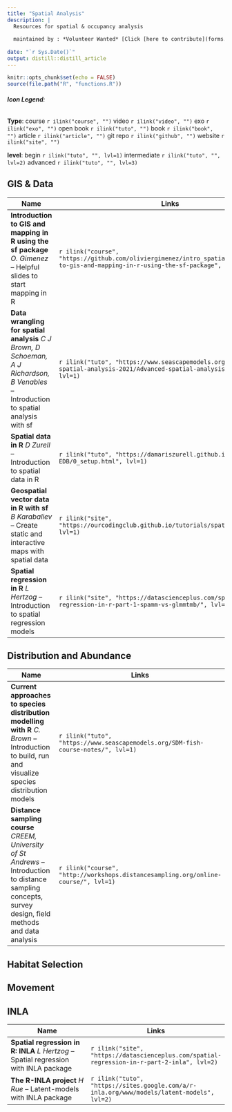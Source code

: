 ```yaml
---
title: "Spatial Analysis"
description: |
  Resources for spatial & occupancy analysis
      
  maintained by : *Volunteer Wanted* [Click [here to contribute](forms.html)]{style="float:right"}
  
date: "`r Sys.Date()`"
output: distill::distill_article
---
```

```r
knitr::opts_chunk$set(echo = FALSE)
source(file.path("R", "functions.R"))
```
###### **Icon Legend**:
**Type**:
course `r ilink("course", "")`
video `r ilink("video", "")`
exo `r ilink("exo", "")`
open book `r ilink("tuto", "")`
book `r ilink("book", "")`
article `r ilink("article", "")`
git repo `r ilink("github", "")`
website `r ilink("site", "")`

**level**: 
begin `r ilink("tuto", "", lvl=1)` intermediate `r ilink("tuto", "", lvl=2)` advanced `r ilink("tuto", "", lvl=3)`



## GIS & Data
| Name                                      | Links |
|-------------------------------------------|-------|
|**Introduction to GIS and mapping in R using the sf package** *O. Gimenez* -- Helpful slides to start mapping in R|`r ilink("course", "https://github.com/oliviergimenez/intro_spatialR#introduction-to-gis-and-mapping-in-r-using-the-sf-package", lvl=1)`|
|**Data wrangling for spatial analysis** *C J Brown, D Schoeman, A J Richardson, B Venables* -- Introduction to spatial analysis with sf |`r ilink("tuto", "https://www.seascapemodels.org/Advanced-spatial-analysis-2021/Advanced-spatial-analysis-2021.html", lvl=1)`|
|**Spatial data in R** *D Zurell* -- Introduction to spatial data in R|`r ilink("tuto", "https://damariszurell.github.io/CLEWS-EDB/0_setup.html", lvl=1)`|
|**Geospatial vector data in R with sf** *B Karabaliev* -- Create static and interactive maps with spatial data|`r ilink("site", "https://ourcodingclub.github.io/tutorials/spatial-vector-sf/", lvl=1)`|
|**Spatial regression in R** *L Hertzog* -- Introduction to spatial regression models|`r ilink("site", "https://datascienceplus.com/spatial-regression-in-r-part-1-spamm-vs-glmmtmb/", lvl=1)`|


## Distribution and Abundance

| Name                                      | Links |
|-------------------------------------------|-------|
|**Current approaches to species distribution modelling with R** *C. Brown* -- Introduction to build, run and visualize species distribution models|`r ilink("tuto", "https://www.seascapemodels.org/SDM-fish-course-notes/", lvl=1)`|
|**Distance sampling course** *CREEM, University of St Andrews* -- Introduction to distance sampling concepts, survey design, field methods and data analysis|`r ilink("course", "http://workshops.distancesampling.org/online-course/", lvl=1)`|

## Habitat Selection
## Movement


## INLA

| Name                                      | Links |
|-------------------------------------------|-------|
|**Spatial regression in R: INLA** *L Hertzog* -- Spatial regression with INLA package|`r ilink("site", "https://datascienceplus.com/spatial-regression-in-r-part-2-inla", lvl=2)`|
|**The R-INLA project** *H Rue* -- Latent-models with INLA package|`r ilink("tuto", "https://sites.google.com/a/r-inla.org/www/models/latent-models", lvl=2)`|
